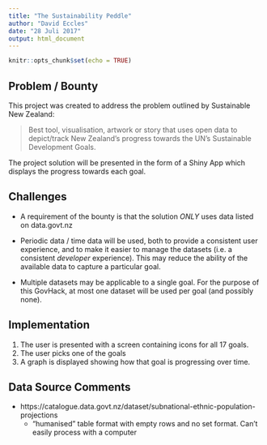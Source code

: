 ```yaml
---
title: "The Sustainability Peddle"
author: "David Eccles"
date: "28 Juli 2017"
output: html_document
---
```


```r
knitr::opts_chunk$set(echo = TRUE)
```

## Problem / Bounty

This project was created to address the problem outlined by Sustainable New Zealand:

> Best tool, visualisation, artwork or story that uses open data to depict/track New Zealand’s progress towards the UN’s Sustainable Development Goals.

The project solution will be presented in the form of a Shiny App which displays the progress towards each goal.

Challenges
----
* A requirement of the bounty is that the solution *ONLY* uses data listed on data.govt.nz

* Periodic data / time data will be used, both to provide a consistent user experience, and to make it easier to manage the datasets (i.e. a consistent *developer* experience). This may reduce the ability of the available data to capture a particular goal.

* Multiple datasets may be applicable to a single goal. For the purpose of this GovHack, at most one dataset will be used per goal (and possibly none).

Implementation
----
1. The user is presented with a screen containing icons for all 17 goals. 
1. The user picks one of the goals
1. A graph is displayed showing how that goal is progressing over time.

Data Source Comments
----
* https://catalogue.data.govt.nz/dataset/subnational-ethnic-population-projections
    * "humanised" table format with empty rows and no set format. Can't easily process with a computer
    
